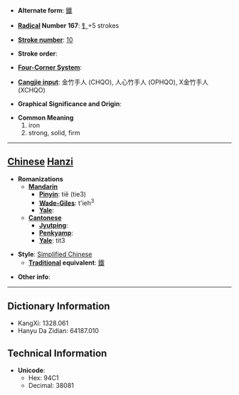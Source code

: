 * '''Alternate form''': [[鐵]]

* '''[[Wiktionary:Chinese radical index| Radical]] Number 167''': [[Wiktionary:Chinese radical index 钅|钅]]+5 strokes

* '''[[Wiktionary:Chinese total strokes index|Stroke number]]''': [[Wiktionary:Chinese total strokes index 10|10]]

* '''Stroke order''': 

* '''[[Wiktionary:Chinese four corner index|Four-Corner System]]''': 

* '''[[Wiktionary:Chinese Cangjie index|Cangjie input]]''': 金竹手人 (CHQO), 人心竹手人 (OPHQO), X金竹手人 (XCHQO)

* '''Graphical Significance and Origin''': 

* '''Common Meaning'''
*#iron
*# strong, solid, firm


----

== [[Chinese]] [[Hanzi]] ==

* '''Romanizations'''
** '''[[Mandarin]]'''
*** '''[[Pinyin]]''': tiě (tie3)
*** '''[[Wade-Giles]]''': t'ieh<sup>3</sup>
*** '''[[Yale]]''': 
** '''[[Cantonese]]'''
*** '''[[Jyutping]]''':
*** '''[[Penkyamp]]''': 
*** '''[[Yale]]''': tit3

* '''Style''': [[Simplified Chinese]] 
** '''[[Traditional Chinese|Traditional]] equivalent''': [[鐵]]

* '''Other info''': 

----

== Dictionary Information ==

* KangXi: 1328.061
* Hanyu Da Zidian: 64187.010

== Technical Information ==

* '''Unicode''':
** Hex: 94C1
** Decimal: 38081
